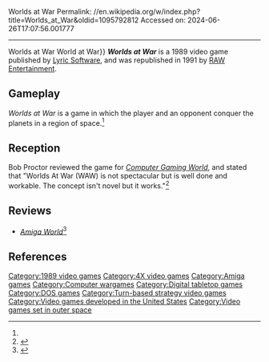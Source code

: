 Worlds at War
Permalink: //en.wikipedia.org/w/index.php?title=Worlds_at_War&oldid=1095792812
Accessed on: 2024-06-26T17:07:56.001777



------
Worlds at War
{{Short description|1989 video game}}
{{Distinguish|World at War (disambiguation){{!}}World at War}}
{{Infobox video game
| collapsible = 
| state = 
| italic title = 
| title = Worlds at War
| image = WorldsAtWar cover.png
| alt = 
| caption = 
| developer = Intercine
| publisher = [[Lyric Software]], [[RAW Entertainment]]
| series = 
| engine = 
| platforms = [[Amiga]], [[DOS]]
| released = 1989
| genre = Turn-based strategy
| modes = 
}}
'''''Worlds at War''''' is a 1989 video game published by [[Lyric Software]], and was republished in 1991 by [[RAW Entertainment]].

==Gameplay==
''Worlds at War'' is a game in which the player and an opponent conquer the planets in a region of space.<ref name="CGW70"/>

==Reception==
Bob Proctor reviewed the game for ''[[Computer Gaming World]]'', and stated that "Worlds At War (WAW) is not spectacular but is well done and workable. The concept isn't novel but it works."<ref name="CGW70">{{cite magazine |last=Proctor |first=Bob |title=Conflict in the Cosmos: "Worlds At War" From Lyric |magazine=Computer Gaming World |date=April 1990 |volume=1 |issue=70 |pages=54, 62}}</ref>

==Reviews==
*''[[Amiga World]]''<ref>{{Cite web|url=https://archive.org/details/amiga-world-1991-12/page/n81/mode/2up|title = Amiga World Magazine (December 1991)|date = December 1991}}</ref>

==References==
{{reflist}}

[[Category:1989 video games]]
[[Category:4X video games]]
[[Category:Amiga games]]
[[Category:Computer wargames]]
[[Category:Digital tabletop games]]
[[Category:DOS games]]
[[Category:Turn-based strategy video games]]
[[Category:Video games developed in the United States]]
[[Category:Video games set in outer space]]